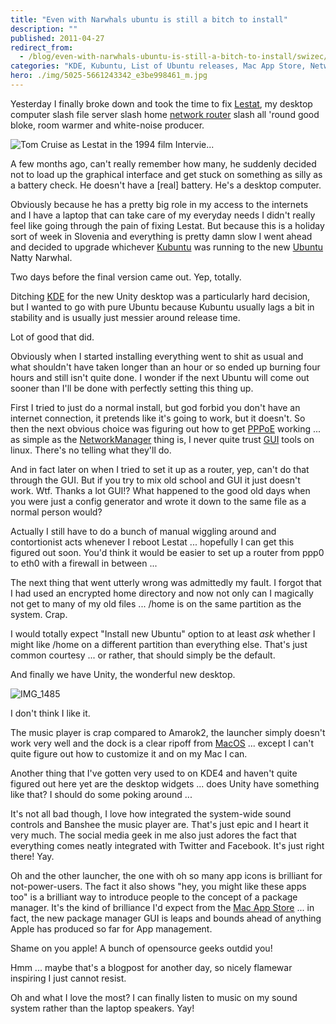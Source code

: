 ```yaml
---
title: "Even with Narwhals ubuntu is still a bitch to install"
description: ""
published: 2011-04-27
redirect_from:
  - /blog/even-with-narwhals-ubuntu-is-still-a-bitch-to-install/swizec/1638
categories: "KDE, Kubuntu, List of Ubuntu releases, Mac App Store, NetworkManager, Operating Systems, Ubuntu, Uncategorized, Unity"
hero: ./img/5025-5661243342_e3be998461_m.jpg
---
```


Yesterday I finally broke down and took the time to fix [Lestat](http://en.wikipedia.org/wiki/Lestat_de_Lioncourt "Lestat de Lioncourt"), my desktop computer slash file server slash home [network router](http://en.wikipedia.org/wiki/Router "Router") slash all 'round good bloke, room warmer and white-noise producer.

![Tom Cruise as Lestat in the 1994 film Intervie...](https://upload.wikimedia.org/wikipedia/en/thumb/6/67/Lestat_IWTV.jpg/300px-Lestat_IWTV.jpg "Tom Cruise as Lestat in the 1994 film Intervie...")

A few months ago, can't really remember how many, he suddenly decided not to load up the graphical interface and get stuck on something as silly as a battery check. He doesn't have a \[real] battery. He's a desktop computer.

Obviously because he has a pretty big role in my access to the internets and I have a laptop that can take care of my everyday needs I didn't really feel like going through the pain of fixing Lestat. But because this is a holiday sort of week in Slovenia and everything is pretty damn slow I went ahead and decided to upgrade whichever [Kubuntu](http://www.kubuntu.org "Kubuntu") was running to the new [Ubuntu](http://www.ubuntu.com/ "Ubuntu (operating system)") Natty Narwhal.

Two days before the final version came out. Yep, totally.

Ditching [KDE](http://www.kde.org/ "KDE") for the new Unity desktop was a particularly hard decision, but I wanted to go with pure Ubuntu because Kubuntu usually lags a bit in stability and is usually just messier around release time.

Lot of good that did.

Obviously when I started installing everything went to shit as usual and what shouldn't have taken longer than an hour or so ended up burning four hours and still isn't quite done. I wonder if the next Ubuntu will come out sooner than I'll be done with perfectly setting this thing up.

First I tried to just do a normal install, but god forbid you don't have an internet connection, it pretends like it's going to work, but it doesn't. So then the next obvious choice was figuring out how to get [PPPoE](http://en.wikipedia.org/wiki/Point-to-Point_Protocol_over_Ethernet "Point-to-Point Protocol over Ethernet") working ... as simple as the [NetworkManager](http://projects.gnome.org/NetworkManager/ "NetworkManager") thing is, I never quite trust [GUI](http://en.wikipedia.org/wiki/Graphical_user_interface "Graphical user interface") tools on linux. There's no telling what they'll do.

And in fact later on when I tried to set it up as a router, yep, can't do that through the GUI. But if you try to mix old school and GUI it just doesn't work. Wtf. Thanks a lot GUI!? What happened to the good old days when you were just a config generator and wrote it down to the same file as a normal person would?

Actually I still have to do a bunch of manual wiggling around and contortionist acts whenever I reboot Lestat ... hopefully I can get this figured out soon. You'd think it would be easier to set up a router from ppp0 to eth0 with a firewall in between ...

The next thing that went utterly wrong was admittedly my fault. I forgot that I had used an encrypted home directory and now not only can I magically not get to many of my old files ... /home is on the same partition as the system. Crap.

I would totally expect "Install new Ubuntu" option to at least _ask_ whether I might like /home on a different partition than everything else. That's just common courtesy ... or rather, that should simply be the default.

And finally we have Unity, the wonderful new desktop.

![IMG_1485](./img/5025-5661243342_e3be998461_m.jpg "IMG_1485")

I don't think I like it.

The music player is crap compared to Amarok2, the launcher simply doesn't work very well and the dock is a clear ripoff from [MacOS](http://www.apple.com/macosx/ "Mac OS") ... except I can't quite figure out how to customize it and on my Mac I can.

Another thing that I've gotten very used to on KDE4 and haven't quite figured out here yet are the desktop widgets ... does Unity have something like that? I should do some poking around ...

It's not all bad though, I love how integrated the system-wide sound controls and Banshee the music player are. That's just epic and I heart it very much. The social media geek in me also just adores the fact that everything comes neatly integrated with Twitter and Facebook. It's just right there! Yay.

Oh and the other launcher, the one with oh so many app icons is brilliant for not-power-users. The fact it also shows "hey, you might like these apps too" is a brilliant way to introduce people to the concept of a package manager. It's the kind of brilliance I'd expect from the [Mac App Store](http://www.apple.com/mac/app-store "Mac App Store") ... in fact, the new package manager GUI is leaps and bounds ahead of anything Apple has produced so far for App management.

Shame on you apple! A bunch of opensource geeks outdid you!

Hmm ... maybe that's a blogpost for another day, so nicely flamewar inspiring I just cannot resist.

Oh and what I love the most? I can finally listen to music on my sound system rather than the laptop speakers. Yay!

